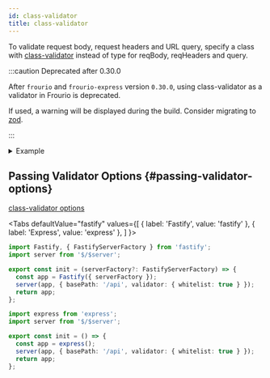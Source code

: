 ```yaml
---
id: class-validator
title: class-validator
---
```


To validate request body, request headers and URL query, specify a class with [class-validator](https://github.com/typestack/class-validator) instead of type for reqBody, reqHeaders and query.

:::caution Deprecated after 0.30.0

After `frourio` and `frourio-express` version `0.30.0`, using class-validator as a validator in Frourio is deprecated.

If used, a warning will be displayed during the build. Consider migrating to [zod](/docs/reference/validation/zod).

:::

<details>
<summary>Example</summary>

<h3>Validator</h3>

```ts title="server/validators/index.ts"
import { MinLength, IsString } from 'class-validator';

export class LoginBody {
  @MinLength(5)
  id: string;

  @MinLength(8)
  pass: string;
}

export class TokenHeader {
  @IsString()
  @MinLength(10)
  token: string;
}
```

<h3>API Definition</h3>

```ts title="server/api/token/index.ts"
import { LoginBody, TokenHeader } from '$/validators';

export type Methods = {
  post: {
    reqBody: LoginBody;
    resBody: {
      token: string;
    };
  };

  delete: {
    reqHeaders: TokenHeader;
  };
};
```

<h3>Results</h3>

```sh
$ curl -X POST -H "Content-Type: application/json" -d '{"id":"correctId","pass":"correctPass"}' http://localhost:8080/api/token
{"token":"XXXXXXXXXX"}

$ curl -X POST -H "Content-Type: application/json" -d '{"id":"abc","pass":"12345"}' http://localhost:8080/api/token -i
HTTP/1.1 400 Bad Request

$ curl -X POST -H "Content-Type: application/json" -d '{"id":"incorrectId","pass":"incorrectPass"}' http://localhost:8080/api/token -i
HTTP/1.1 401 Unauthorized
```

</details>

## Passing Validator Options {#passing-validator-options}

[class-validator options](https://github.com/typestack/class-validator#passing-options)


<Tabs
  defaultValue="fastify"
  values={[
    { label: 'Fastify', value: 'fastify' },
    { label: 'Express', value: 'express' },
  ]
}>
<TabItem value="fastify">

```ts title="server/service/app.ts"
import Fastify, { FastifyServerFactory } from 'fastify';
import server from '$/$server';

export const init = (serverFactory?: FastifyServerFactory) => {
  const app = Fastify({ serverFactory });
  server(app, { basePath: '/api', validator: { whitelist: true } });
  return app;
};
```

</TabItem>
<TabItem value="express">

```ts title="server/service/app.ts"
import express from 'express';
import server from '$/$server';

export const init = () => {
  const app = express();
  server(app, { basePath: '/api', validator: { whitelist: true } });
  return app;
};
```

</TabItem>
</Tabs>
